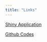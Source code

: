 ```yaml
---
title: "Links"
---
```


[Shiny Application](https://williamtjw.shinyapps.io/oooShiny/)

[Github Codes](https://github.com/WASDuser/is415-g1t5-gaaProj)

